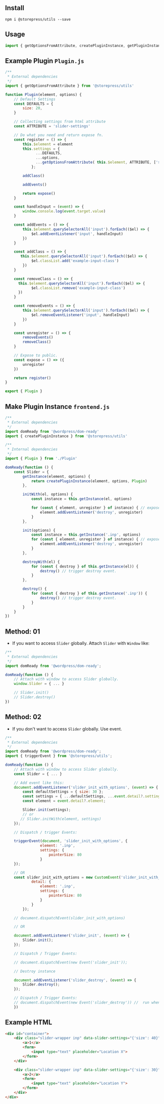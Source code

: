 
<Meta title="Utils/Plugin Example" />

## Install

```shell
npm i @storepress/utils --save
```

## Usage

```jsx
import { getOptionsFromAttribute, createPluginInstance, getPluginInstance } from '@storepress/utils';
```

## Example Plugin `Plugin.js`
```js
/**
 * External dependencies
 */
import { getOptionsFromAttribute } from '@storepress/utils'

function Plugin(element, options) {
    // Default Settings
    const DEFAULTS = {
        size: 20,
    }

    // Collecting settings from html attribute
    const ATTRIBUTE = 'slider-settings'

    // Do what you need and return expose fn.
    const register = () => {
        this.$element = element
        this.settings = {
              ...DEFAULTS,
              ...options,
              ...getOptionsFromAttribute( this.$element, ATTRIBUTE, ['size']), // will override size Setting Value from slider-settings--size
            };

        addClass()

        addEvents()

        return expose()
    }

    const handleInput = (event) => {
        window.console.log(event.target.value)
    }

    const addEvents = () => {
        this.$element.querySelectorAll('input').forEach(($el) => {
            $el.addEventListener('input', handleInput)
        })
    }

    const addClass = () => {
       this.$element.querySelectorAll('input').forEach(($el) => {
            $el.classList.add('example-input-class')
        })
    }

    const removeClass = () => {
      this.$element.querySelectorAll('input').forEach(($el) => {
            $el.classList.remove('example-input-class')
      })
    }

    const removeEvents = () => {
        this.$element.querySelectorAll('input').forEach(($el) => {
            $el.removeEventListener('input', handleInput)
        })
    }

    const unregister = () => {
        removeEvents()
        removeClass()
    }

    // Expose to public.
    const expose = () => ({
        unregister
    })

    return register()
}

export { Plugin }
```
## Make Plugin Instance `frontend.js`
```js
/**
 * External dependencies
 */
import domReady from '@wordpress/dom-ready'
import { createPluginInstance } from '@storepress/utils'

/**
 * Internal dependencies
 */
import { Plugin } from './Plugin'

domReady(function () {
	const Slider = {
		getInstance(element, options) {
			return createPluginInstance(element, options, Plugin)
		},

		initWith(el, options) {
			const instance = this.getInstance(el, options)

			for (const { element, unregister } of instance) { // exposed functions from Plugin.js
				element.addEventListener('destroy', unregister)
			}
		},

		init(options) {
			const instance = this.getInstance('.inp', options)
			for (const { element, unregister } of instance) { // exposed functions from Plugin.js
				element.addEventListener('destroy', unregister)
			}
		},

		destroyWith(el) {
			for (const { destroy } of this.getInstance(el)) {
				destroy() // trigger destroy event.
			}
		},

		destroy() {
			for (const { destroy } of this.getInstance('.inp')) {
				destroy() // trigger destroy event.
			}
		}
	}
})
```

## Method: 01
- If you want to access `Slider` globally. Attach `Slider` with `Window` like:

```js
/**
 * External dependencies
 */
import domReady from '@wordpress/dom-ready';

domReady(function () {
	// Attach with window to access Slider globally.
	window.Slider = { ... }

    // Slider.init()
    // Slider.destroy()
})
```
## Method: 02
- If you don't want to access `Slider` globally. Use event.

```js
/**
 * External dependencies
 */
import domReady from '@wordpress/dom-ready';
import { triggerEvent } from '@storepress/utils';

domReady(function () {
	// Attach with window to access Slider globally.
	const Slider = { ... }

    // Add event like this:
    document.addEventListener('slider_init_with_options', (event) => {
        const defaultSettings = { size: 30 };
        const settings = { ...defaultSettings, ...event.detail?.settings };
        const element = event.detail?.element;

        Slider.init(settings);
        // or
       // Slider.initWith(element, settings)
    });

    // Dispatch / trigger Events:

    triggerEvent(document, 'slider_init_with_options', {
                element: '.inp',
                settings: {
                    pointerSize: 80
                }
    });

    // OR
    const slider_init_with_options = new CustomEvent('slider_init_with_options', {
            detail: {
                element: '.inp',
                settings: {
                    pointerSize: 80
                }
            }
        });

    // document.dispatchEvent(slider_init_with_options)

    // OR

    document.addEventListener('slider_init', (event) => {
        Slider.init();
    });

    // Dispatch / Trigger Events:

    // document.dispatchEvent(new Event('slider_init'));

    // Destroy instance

    document.addEventListener('slider_destroy', (event) => {
        Slider.destroy();
    });

    // Dispatch / Trigger Events:
    // document.dispatchEvent(new Event('slider_destroy')) //  run when you want to destroy slider instances
    })
```

## Example HTML

```html
<div id="container">
    <div class="slider-wrapper inp" data-slider-settings="{'size': 40}">
        <a>1</a>
        <form>
            <input type="text" placeholder="Location X">
        </form>
    </div>

    <div class="slider-wrapper inp" data-slider-settings="{'size': 30}">
        <a>2</a>
        <form>
            <input type="text" placeholder="Location Y">
        </form>
    </div>
</div>
```